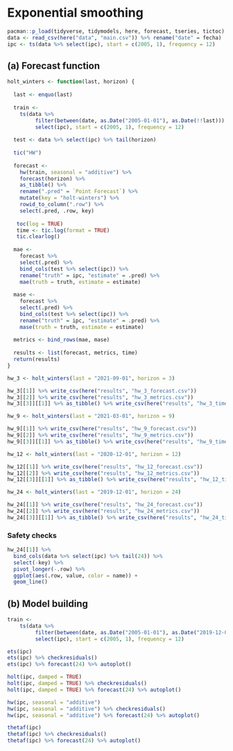 # Exponential smoothing

```r
pacman::p_load(tidyverse, tidymodels, here, forecast, tseries, tictoc)
data <- read_csv(here("data", "main.csv")) %>% rename("date" = fecha)
ipc <- ts(data %>% select(ipc), start = c(2005, 1), frequency = 12)
```

## (a) Forecast function

```r
holt_winters <- function(last, horizon) {
  
  last <- enquo(last)
  
  train <- 
    ts(data %>% 
         filter(between(date, as.Date("2005-01-01"), as.Date(!!last))) %>% 
         select(ipc), start = c(2005, 1), frequency = 12)
  
  test <- data %>% select(ipc) %>% tail(horizon)
  
  tic("HW")
  
  forecast <- 
    hw(train, seasonal = "additive") %>% 
    forecast(horizon) %>% 
    as_tibble() %>% 
    rename(".pred" = `Point Forecast`) %>% 
    mutate(key = "holt-winters") %>% 
    rowid_to_column(".row") %>% 
    select(.pred, .row, key)
  
   toc(log = TRUE)
   time <- tic.log(format = TRUE)
   tic.clearlog()
  
  mae <-
    forecast %>% 
    select(.pred) %>% 
    bind_cols(test %>% select(ipc)) %>% 
    rename("truth" = ipc, "estimate" = .pred) %>% 
    mae(truth = truth, estimate = estimate)
  
  mase <-
    forecast %>% 
    select(.pred) %>% 
    bind_cols(test %>% select(ipc)) %>% 
    rename("truth" = ipc, "estimate" = .pred) %>% 
    mase(truth = truth, estimate = estimate)
  
  metrics <- bind_rows(mae, mase)
  
  results <- list(forecast, metrics, time)
  return(results)
}
```

```r
hw_3 <- holt_winters(last = "2021-09-01", horizon = 3)

hw_3[[1]] %>% write_csv(here("results", "hw_3_forecast.csv"))
hw_3[[2]] %>% write_csv(here("results", "hw_3_metrics.csv"))
hw_3[[3]][[1]] %>% as_tibble() %>% write_csv(here("results", "hw_3_time.csv"))
```

```r
hw_9 <- holt_winters(last = "2021-03-01", horizon = 9)

hw_9[[1]] %>% write_csv(here("results", "hw_9_forecast.csv"))
hw_9[[2]] %>% write_csv(here("results", "hw_9_metrics.csv"))
hw_9[[3]][[1]] %>% as_tibble() %>% write_csv(here("results", "hw_9_time.csv"))
```

```r
hw_12 <- holt_winters(last = "2020-12-01", horizon = 12)

hw_12[[1]] %>% write_csv(here("results", "hw_12_forecast.csv"))
hw_12[[2]] %>% write_csv(here("results", "hw_12_metrics.csv"))
hw_12[[3]][[1]] %>% as_tibble() %>% write_csv(here("results", "hw_12_time.csv"))
```

```r
hw_24 <- holt_winters(last = "2019-12-01", horizon = 24)

hw_24[[1]] %>% write_csv(here("results", "hw_24_forecast.csv"))
hw_24[[2]] %>% write_csv(here("results", "hw_24_metrics.csv"))
hw_24[[3]][[1]] %>% as_tibble() %>% write_csv(here("results", "hw_24_time.csv"))
```

### Safety checks

```r
hw_24[[1]] %>% 
  bind_cols(data %>% select(ipc) %>% tail(24)) %>% 
  select(-key) %>% 
  pivot_longer(-.row) %>% 
  ggplot(aes(.row, value, color = name)) +
  geom_line()
```

## (b) Model building

```r
train <- 
    ts(data %>% 
         filter(between(date, as.Date("2005-01-01"), as.Date("2019-12-02"))) %>% 
         select(ipc), start = c(2005, 1), frequency = 12)
```

```r
ets(ipc)
ets(ipc) %>% checkresiduals()
ets(ipc) %>% forecast(24) %>% autoplot()
```

```r
holt(ipc, damped = TRUE)
holt(ipc, damped = TRUE) %>% checkresiduals()
holt(ipc, damped = TRUE) %>% forecast(24) %>% autoplot()
```

```r
hw(ipc, seasonal = "additive")
hw(ipc, seasonal = "additive") %>% checkresiduals()
hw(ipc, seasonal = "additive") %>% forecast(24) %>% autoplot()
```

```r
thetaf(ipc)
thetaf(ipc) %>% checkresiduals()
thetaf(ipc) %>% forecast(24) %>% autoplot()
```
